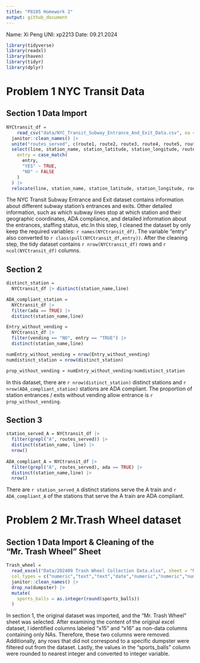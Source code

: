 ```yaml
---
title: "P8105 Homework 2"
output: github_document
---
```

Name: Xi Peng   UNI: xp2213    Date: 09.21.2024

```r
library(tidyverse)
library(readxl)
library(haven)
library(tidyr)
library(dplyr)
```


# Problem 1 NYC Transit Data

## Section 1 Data Import

```r

NYCtransit_df =
    read_csv("data/NYC_Transit_Subway_Entrance_And_Exit_Data.csv", na = c("NA", "", ".", " ")) |>
  janitor::clean_names() |> 
  unite("routes_served", c(route1, route2, route3, route4, route5, route6, route7, route8, route9, route10, route11), sep = ",", remove = TRUE, na.rm = TRUE) |> 
  select(line, station_name, station_latitude, station_longitude, routes_served, entry, vending, entrance_type, ada) |>  mutate(
    entry = case_match(
      entry,
      "YES" ~ TRUE,
      "NO" ~ FALSE
    )
  ) |> 
  relocate(line, station_name, station_latitude, station_longitude, routes_served, entry, vending, entrance_type, ada)

```

The NYC Transit Subway Entrance and Exit dataset contains information about different subway station's entrances and exits. Other detailed information, such as which subway lines stop at which station and their geographic coordinates, ADA compliance, and detailed information about the entrances, staffing status, etc.In this step, I cleaned the dataset by only keep the required variables: `r names(NYCtransit_df)`. The variable "entry" also converted to `r class(pull(NYCtransit_df,entry))`. After the cleaning step, the tidy dataset contains `r nrow(NYCtransit_df)` rows and `r ncol(NYCtransit_df)` columns.


## Section 2
```r

distinct_station =
  NYCtransit_df |> distinct(station_name,line)

ADA_compliant_station =
  NYCtransit_df |> 
  filter(ada == TRUE) |> 
  distinct(station_name,line)

Entry_without_vending = 
  NYCtransit_df |> 
  filter(vending == "NO", entry == "TRUE") |> 
  distinct(station_name,line)

numEntry_without_vending = nrow(Entry_without_vending)
numdistinct_station = nrow(distinct_station)

prop_without_vending = numEntry_without_vending/numdistinct_station

```

In this dataset, there are `r nrow(distinct_station)` distinct stations and `r nrow(ADA_compliant_station)` stations are ADA compliant. The proportion of station entrances / exits without vending allow entrance is `r prop_without_vending`.


## Section 3
```r

station_served_A = NYCtransit_df |> 
  filter(grepl("A", routes_served)) |> 
  distinct(station_name, line) |> 
  nrow()
  
ADA_compliant_A = NYCtransit_df |> 
  filter(grepl("A", routes_served), ada == TRUE) |> 
  distinct(station_name,line) |> 
  nrow()

```

There are `r station_served_A` distinct stations serve the A train and `r ADA_compliant_A` of the stations that serve the A train are ADA compliant.



# Problem 2 Mr.Trash Wheel dataset

## Section 1 Data Import & Cleaning of the "Mr. Trash Wheel" Sheet

```r
Trash_wheel = 
  read_excel("Data/202409 Trash Wheel Collection Data.xlsx", sheet = "Mr. Trash Wheel", 
  col_types = c("numeric","text","text","date","numeric","numeric","numeric","numeric","numeric","numeric","numeric","numeric","numeric","numeric","skip","skip")) |> 
  janitor::clean_names() |> 
  drop_na(dumpster) |> 
  mutate(
    sports_balls = as.integer(round(sports_balls))
  )
```

In section 1, the original dataset was imported, and the "Mr. Trash Wheel" sheet was selected. After examining the content of the original excel dataset, I identified columns labeled "x15" and "x16" as non-data columns containing only NAs. Therefore, these two columns were removed. Additionally, any rows that did not correspond to a specific dumpster were filtered out from the dataset. Lastly, the values in the "sports_balls" column were rounded to nearest integer and converted to integer variable.
